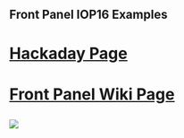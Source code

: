 == Front Panel IOP16 Examples ==

<h1>[https://hackaday.io/project/180199-8-bit-computer-front-panel Hackaday Page]</h1>

<h1>[http://land-boards.com/blwiki/index.php?title=Front_Panel_for_8_Bit_Computers_V2 Front Panel Wiki Page]</h1>

<img src="https://raw.githubusercontent.com/douggilliland/IOP16/main/Higher_Level_Examples/Front%20Panel%20Examples/FrontPanelDocs/FrontPanel02_P527-cropped-720px.jpg"></img>
